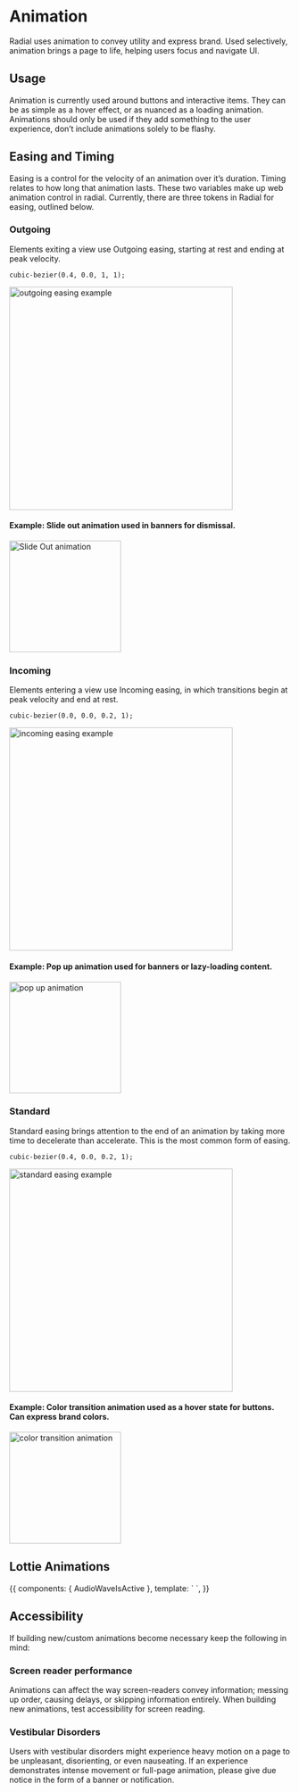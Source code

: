 
<Meta title="Foundations/Animation" />

# Animation

Radial uses animation to convey utility and express brand. Used selectively, animation brings a page to life, helping users focus and navigate UI.

## Usage

Animation is currently used around buttons and interactive items. They can be as simple as a hover effect, or as nuanced as a loading animation. Animations should only be used if they add something to the user experience, don’t include animations solely to be flashy.

## Easing and Timing

Easing is a control for the velocity of an animation over it’s duration. Timing relates to how long that animation lasts. These two variables make up web animation control in radial. Currently, there are three tokens in Radial for easing, outlined below.

  ### Outgoing
   Elements exiting a view use Outgoing easing, starting at rest and ending at peak velocity.

    cubic-bezier(0.4, 0.0, 1, 1);

 <img alt="outgoing easing example" src="/images/outgoing-animation.png" width="400" />

  #### Example: Slide out animation used in banners for dismissal.

 <img alt="Slide Out animation" src="/images/Foundations-Animation-slide-out.gif" width="200" />




  ### Incoming
  Elements entering a view use Incoming easing, in which transitions begin at peak velocity and end at rest.

    cubic-bezier(0.0, 0.0, 0.2, 1);


  <img alt="incoming easing example" src="/images/incoming-animation.png" width="400" />

  #### Example: Pop up animation used for banners or lazy-loading content.

 <img alt="pop up animation" src="/images/Foundations-Animation-pop-up.gif" width="200" />



 ### Standard
 Standard easing brings attention to the end of an animation by taking more time to decelerate than accelerate. This is the most common form of easing.


    cubic-bezier(0.4, 0.0, 0.2, 1);



 <img alt="standard easing example" src="/images/standard-animation.png" width="400" />

  #### Example: Color transition animation used as a hover state for buttons. Can express brand colors.


 <img alt="color transition animation" src="/images/Foundations-Animation-color-transition.gif" width="200" />


## Lottie Animations

<Canvas>
    <Story name="Lottie Animations Example">
        {{
            components: { AudioWaveIsActive },
            template: `
    <span class="o-icon u-icon--l">
      <audio-wave-is-active />
    </span>
`,
        }}
    </Story>
</Canvas>

## Accessibility

If building new/custom animations become necessary keep the following in mind:



### Screen reader performance
Animations can affect the way screen-readers convey information; messing up order, causing delays, or skipping information entirely. When building new animations, test accessibility for screen reading.

### Vestibular Disorders
Users with vestibular disorders might experience heavy motion on a page to be unpleasant, disorienting, or even nauseating. If an experience demonstrates intense movement or full-page animation, please give due notice in the form of a banner or notification.

